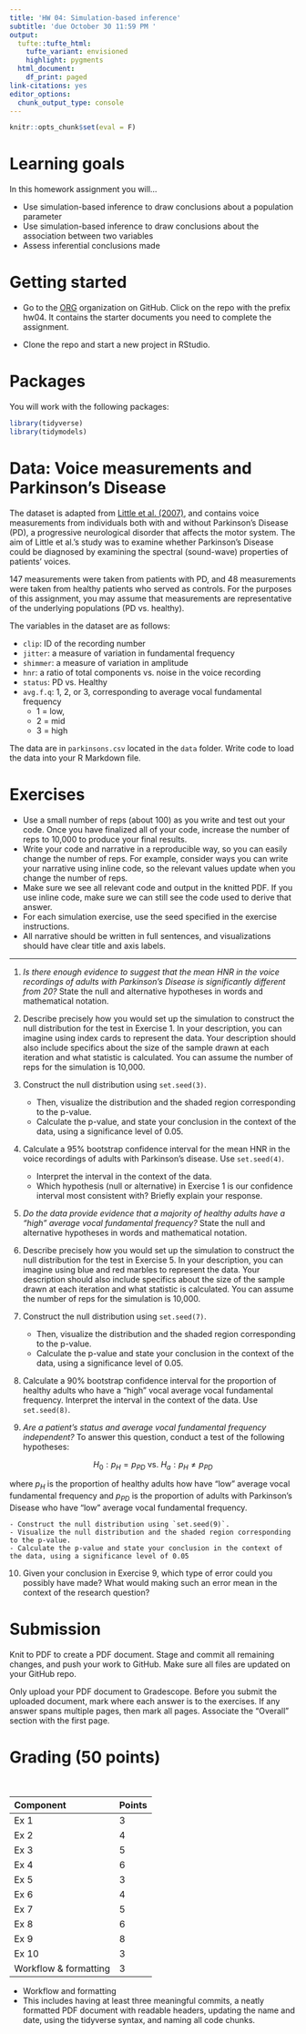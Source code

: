 ```yaml
---
title: 'HW 04: Simulation-based inference'
subtitle: 'due October 30 11:59 PM '
output:
  tufte::tufte_html:
    tufte_variant: envisioned
    highlight: pygments
  html_document:
    df_print: paged
link-citations: yes
editor_options:
  chunk_output_type: console
---
```



```r
knitr::opts_chunk$set(eval = F)
```


# Learning goals 

In this homework assignment you will...

- Use simulation-based inference to draw conclusions about a population parameter
- Use simulation-based inference to draw conclusions about the association between two variables 
- Assess inferential conclusions made

# Getting started

- Go to the [ORG](https://github.com/sta199-f21) organization on GitHub. Click on the repo with the prefix hw04. It contains the starter documents you need to complete the assignment.

- Clone the repo and start a new project in RStudio.

# Packages

You will work with the following packages: 

```r
library(tidyverse)
library(tidymodels)
```

# Data: Voice measurements and Parkinson's Disease
  
The dataset is adapted from [Little et al. (2007)](https://biomedical-engineering-online.biomedcentral.com/articles/10.1186/1475-925X-6-23#Sec18), and contains voice measurements from individuals both with and without Parkinson’s Disease (PD), a progressive neurological disorder that affects the motor system. The aim of Little et al.’s study was to examine whether Parkinson's Disease could be diagnosed by examining the spectral (sound-wave) properties of patients’ voices.

147 measurements were taken from patients with PD, and 48 measurements were taken from healthy patients who served as controls. For the purposes of this assignment, you may assume that measurements are representative of the underlying populations (PD vs. healthy).

The variables in the dataset are as follows:

- `clip`: ID of the recording number
- `jitter`: a measure of variation in fundamental frequency
- `shimmer`: a measure of variation in amplitude
- `hnr`: a ratio of total components vs. noise in the voice recording
- `status`: PD vs. Healthy
- `avg.f.q`: 1, 2, or 3, corresponding to average vocal fundamental frequency 
  - 1 = low, 
  - 2 = mid 
  - 3 = high

The data are in `parkinsons.csv` located in the `data` folder. Write code to load the data into your R Markdown file. 

# Exercises 

::: {.{commit}}
-   Use a small number of reps (about 100) as you write and test out
    your code. Once you have finalized all of your code, increase the
    number of reps to 10,000 to produce your final results.
-   Write your code and narrative in a reproducible way, so you can
    easily change the number of reps. For example, consider ways you can
    write your narrative using inline code, so the relevant values
    update when you change the number of reps.
-   Make sure we see all relevant code and output in the knitted PDF. If you use inline code, make sure we can still see the code used to derive that answer.
-   For each simulation exercise, use the seed specified in the
        exercise instructions.
-   All narrative should be written in full sentences, and
        visualizations should have clear title and axis labels.
:::


<hr> 


1. *Is there enough evidence to suggest that the mean HNR in the voice recordings of adults with Parkinson's Disease is significantly different from 20?* State the null and alternative hypotheses in words and mathematical notation. 

2. Describe precisely how you would set up the simulation to construct the null distribution for the test in Exercise 1. In your description, you can imagine using index cards to represent the data. Your description should also include specifics about the size of the sample drawn at each iteration and what statistic is calculated. You can assume the number of reps for the simulation is 10,000.

3. Construct the null distribution using `set.seed(3)`. 

    - Then, visualize the distribution and the shaded region corresponding to the p-value.
    - Calculate the p-value, and state your conclusion in the context of the data, using a significance level of 0.05.
  

4. Calculate a 95% bootstrap confidence interval for the mean HNR in the voice recordings of adults with Parkinson's disease. Use `set.seed(4)`.
    
    - Interpret the interval in the context of the data.
    - Which hypothesis (null or alternative) in Exercise 1 is our confidence interval most consistent with? Briefly explain your response.
  
5. *Do the data provide evidence that a majority of healthy adults have a "high" average vocal fundamental frequency?* State the null and alternative hypotheses in words and mathematical notation.  

6. Describe precisely how you would set up the simulation to construct the null distribution for the test in Exercise 5. In your description, you can imagine using blue and red marbles to represent the data. Your description should also include specifics about the size of the sample drawn at each iteration and what statistic is calculated. You can assume the number of reps for the simulation is 10,000.

7. Construct the null distribution using `set.seed(7)`. 

    - Then, visualize the distribution and the shaded region corresponding to the p-value.
    - Calculate the p-value and state your conclusion in the context of the data, using a significance level of 0.05.

8. Calculate a 90% bootstrap confidence interval for the proportion of healthy adults who have a "high" vocal average vocal fundamental frequency. Interpret the interval in the context of the data. Use `set.seed(8)`.

9. *Are a patient's status and average vocal fundamental frequency independent?* To answer this question, conduct a test of the following hypotheses: 

$$H_0: p_{H} = p_{PD} \text{ vs. }H_a: p_{H} \neq p_{PD}$$

where $p_{H}$ is the proportion of healthy adults how have "low" average vocal fundamental frequency and $p_{PD}$ is the proportion of adults with Parkinson's Disease who have "low" average vocal fundamental frequency. 

    - Construct the null distribution using `set.seed(9)`. 
    - Visualize the null distribution and the shaded region corresponding to the p-value. 
    - Calculate the p-value and state your conclusion in the context of the data, using a significance level of 0.05

10. Given your conclusion in Exercise 9, which type of error could you possibly have made? What would making such an error mean in the context of the research question?


# Submission

Knit to PDF to create a PDF document. Stage and commit all remaining changes, 
and push your work to GitHub. Make sure all files are updated on your GitHub 
repo.

Only upload your PDF document to Gradescope. Before you submit the 
uploaded document, mark where each answer is to the exercises. If any answer 
spans multiple pages, then mark all pages. Associate the "Overall" section with 
the first page.

# Grading  (50 points)

<br>

| Component | Points |
|:----------|:-------|
| Ex 1     |  3  |
| Ex 2      |  4  |
| Ex 3      | 5   |
| Ex 4      |  6  |
| Ex 5     |  3 |
| Ex 6    |4  |
| Ex 7    | 5   |
| Ex 8     |  6 |
| Ex 9    |8  |
| Ex 10    | 3  
| Workflow & formatting   | 3    |

- Workflow and formatting
 - This includes having  at least three meaningful commits, a neatly formatted PDF document with readable headers, updating the name and date, using the tidyverse syntax,  and naming all code chunks.